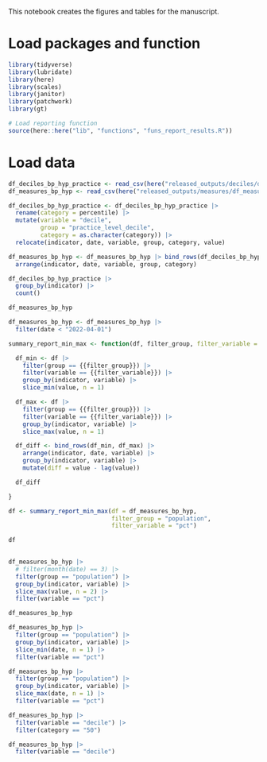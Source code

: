 This notebook creates the figures and tables for the manuscript.

# Load packages and function

```r

library(tidyverse)
library(lubridate)
library(here)
library(scales)
library(janitor)
library(patchwork)
library(gt)

```


```r
# Load reporting function
source(here::here("lib", "functions", "funs_report_results.R"))
```

# Load data

```r

df_deciles_bp_hyp_practice <- read_csv(here("released_outputs/deciles/deciles_bp_hyp_practice.csv"))
df_measures_bp_hyp <- read_csv(here("released_outputs/measures/df_measures_bp_hyp.csv"))

df_deciles_bp_hyp_practice <- df_deciles_bp_hyp_practice |>
  rename(category = percentile) |>
  mutate(variable = "decile",
         group = "practice_level_decile",
         category = as.character(category)) |>
  relocate(indicator, date, variable, group, category, value)

df_measures_bp_hyp <- df_measures_bp_hyp |> bind_rows(df_deciles_bp_hyp_practice)|>
  arrange(indicator, date, variable, group, category)

df_deciles_bp_hyp_practice |>
  group_by(indicator) |>
  count()

df_measures_bp_hyp 

df_measures_bp_hyp <- df_measures_bp_hyp |>
  filter(date < "2022-04-01")
```



```r

summary_report_min_max <- function(df, filter_group, filter_variable = c("pct", "numerator", "denominator", "population", "decile")) {

  df_min <- df |>
    filter(group == {{filter_group}}) |>
    filter(variable == {{filter_variable}}) |>
    group_by(indicator, variable) |>
    slice_min(value, n = 1)

  df_max <- df |>
    filter(group == {{filter_group}}) |>
    filter(variable == {{filter_variable}}) |>
    group_by(indicator, variable) |>
    slice_max(value, n = 1)

  df_diff <- bind_rows(df_min, df_max) |>
    arrange(indicator, date, variable) |>
    group_by(indicator, variable) |>
    mutate(diff = value - lag(value))

  df_diff

}

df <- summary_report_min_max(df = df_measures_bp_hyp,
                             filter_group = "population",
                             filter_variable = "pct")

df
      

df_measures_bp_hyp |>
  # filter(month(date) == 3) |>
  filter(group == "population") |>
  group_by(indicator, variable) |>
  slice_max(value, n = 2) |>
  filter(variable == "pct")

df_measures_bp_hyp
```


```r


df_measures_bp_hyp |>
  filter(group == "population") |>
  group_by(indicator, variable) |>
  slice_min(date, n = 1) |>
  filter(variable == "pct")

df_measures_bp_hyp |>
  filter(group == "population") |>
  group_by(indicator, variable) |>
  slice_max(date, n = 1) |>
  filter(variable == "pct")

```

```r

df_measures_bp_hyp |>
  filter(variable == "decile") |>
  filter(category == "50")

df_measures_bp_hyp |>
  filter(variable == "decile")

```
